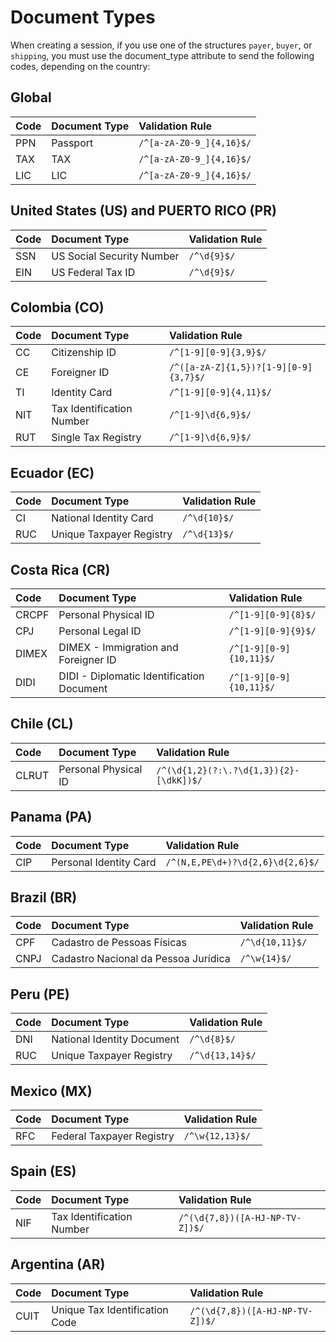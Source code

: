 # Document Types

When creating a session, if you use one of the structures `payer`, `buyer`, or `shipping`, you must use the document_type attribute to send the following codes, depending on the country:

## Global

| Code | Document Type | Validation Rule |
| :--- | :------------ | :-------------- |
| PPN  | Passport      | `/^[a-zA-Z0-9_]{4,16}$/` |
| TAX  | TAX           | `/^[a-zA-Z0-9_]{4,16}$/` |
| LIC  | LIC           | `/^[a-zA-Z0-9_]{4,16}$/` |

## United States (US) and PUERTO RICO (PR)

| Code | Document Type             | Validation Rule     |
| :--- | :------------------------ | :------------------ |
| SSN  | US Social Security Number | `/^\d{9}$/`         |
| EIN  | US Federal Tax ID         | `/^\d{9}$/`         |

## Colombia (CO)
| Code | Document Type                    | Validation Rule                       |
| :--- | :------------------------------- | :-----------------------------        |
| CC   | Citizenship ID                   | `/^[1-9][0-9]{3,9}$/`                 |
| CE   | Foreigner ID                     | `/^([a-zA-Z]{1,5})?[1-9][0-9]{3,7}$/` |
| TI   | Identity Card                    | `/^[1-9][0-9]{4,11}$/`                |
| NIT  | Tax Identification Number        | `/^[1-9]\d{6,9}$/`                    |
| RUT  | Single Tax Registry              | `/^[1-9]\d{6,9}$/`                    |

## Ecuador (EC)
| Code | Document Type                    | Validation Rule   |
| :--- | :------------------------------- | :---------------- |
| CI   | National Identity Card           | `/^\d{10}$/`      |
| RUC  | Unique Taxpayer Registry         | `/^\d{13}$/`      |

## Costa Rica (CR)
| Code  | Document Type                                               | Validation Rule         |
| :---- | :---------------------------------------------------------- | :---------------------- |
| CRCPF | Personal Physical ID                                        | `/^[1-9][0-9]{8}$/`     |
| CPJ   | Personal Legal ID                                           | `/^[1-9][0-9]{9}$/`     |
| DIMEX | DIMEX - Immigration and Foreigner ID                        | `/^[1-9][0-9]{10,11}$/` |
| DIDI  | DIDI - Diplomatic Identification Document                   | `/^[1-9][0-9]{10,11}$/` |

## Chile (CL)
| Code  | Document Type           | Validation Rule                              |
| :---- | :---------------------- | :------------------------------------------- |
| CLRUT | Personal Physical ID    | `/^(\d{1,2}(?:\.?\d{1,3}){2}-[\dkK])$/`   |

## Panama (PA)
| Code | Document Type                   | Validation Rule                          |
| :--- | :------------------------------ | :--------------------------------------- |
| CIP  | Personal Identity Card          | `/^(N,E,PE\d+)?\d{2,6}\d{2,6}$/`         |

## Brazil (BR)
| Code  | Document Type                              | Validation Rule      |
| :---- | :------------------------------------------ | :------------------ |
| CPF   | Cadastro de Pessoas Físicas                 | `/^\d{10,11}$/`     |
| CNPJ  | Cadastro Nacional da Pessoa Jurídica        | `/^\w{14}$/`        |

## Peru (PE)
| Code | Document Type                   | Validation Rule      |
| :--- | :------------------------------ | :------------------- |
| DNI  | National Identity Document      | `/^\d{8}$/`          |
| RUC  | Unique Taxpayer Registry        | `/^\d{13,14}$/`      |

## Mexico (MX)
| Code | Document Type                   | Validation Rule      |
| :--- | :------------------------------ | :------------------- |
| RFC  | Federal Taxpayer Registry       | `/^\w{12,13}$/`      |

## Spain (ES)
| Code | Document Type                   | Validation Rule                           |
| :--- | :------------------------------ | :---------------------------------------- |
| NIF  | Tax Identification Number       | `/^(\d{7,8})([A-HJ-NP-TV-Z])$/`           |

## Argentina (AR)
| Code | Document Type                              | Validation Rule                            |
| :--- | :------------------------------------------| :----------------------------------------  |
| CUIT | Unique Tax Identification Code             | `/^(\d{7,8})([A-HJ-NP-TV-Z])$/`            |
